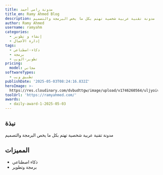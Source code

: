 ```yaml
---
title: مدونة رامي أحمد
title_en: Ramy Ahmed Blog
description: مدونة تقنية عربية شخصية تهتم بكل ما يخص البرمجة والتصميم
author: Ramy Ahmed
username: ramyahm
categories:
  - إنشاء و تطوير
  - إدارة الأعمال
tags:
  - ذكاء-اصطناعي
  - برمجة
  - تطوير-الويب
pricing:
  model: مجاني
softwareTypes:
  - تطبيق ويب
publishDate: '2025-05-03T08:24:16.832Z'
heroImage: >-
  https://res.cloudinary.com/dvbudttgw/image/upload/v1746260564/uljyoivrvkstk6y4hffq.png
toolUrl: 'https://ramyahmed.com/'
awards:
  - daily-award-1-2025-05-03
---
```

## نبذة
مدونة تقنية عربية شخصية تهتم بكل ما يخص البرمجة والتصميم
    
## المميزات
- ذكاء اصطناعي
- برمجة وتطوير
